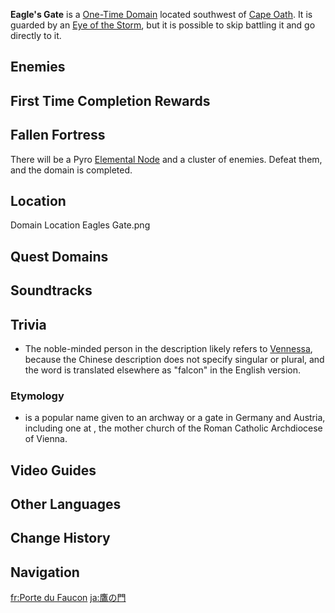 {{Domain Infobox
|image        = Domain Eagles Gate.png
|type         = One-Time
|description  = Both the prideful eagles and noble souls favor transcendent heights apart from the secular world. In days past, those who despised mortal squabbles as the eagles do could find peace of mind in this place.
|region       = Mondstadt
|area         = Galesong Hill
|subarea      = Cape Oath
|requiredAR   = 21
|recLevel     = 35
|recElements  = Pyro, Electro
}}
{{Description|Deep in the ruins, you discovered an ancient fortress occupied by monsters. You'll need to go deeper if you want to find the treasure...|Explore: Fallen Fortress}}

'''Eagle's Gate''' is a [[One-Time Domain]] located southwest of [[Cape Oath]]. It is guarded by an [[Eye of the Storm]], but it is possible to skip battling it and go directly to it.

==Enemies==
{{Domain Enemies
|name1=Fallen Fortress
|target1=Defeat all enemies.
|enemies1=Pyro Hilichurl Shooter;Electro Hilichurl Shooter*2;Wooden Shieldwall Mitachurl;Blazing Axe Mitachurl
}}

==First Time Completion Rewards==
{{Card|Adventure EXP|500}}
{{Card|Mora|25,000}}
{{Card|Primogem|40}}
{{Card|Mondstadt Shrine of Depths Key|1}}
{{Card|Berserker's Timepiece|1|quality=3|stars=1}}
{{Card|Hero's Wit|2}}
{{Card|Mystic Enhancement Ore|4}}
{{Card|Recipe: Cold Cut Platter|1}}

==Fallen Fortress==
There will be a Pyro [[Elemental Node]] and a cluster of enemies. Defeat them, and the domain is completed.

==Location==
<gallery>
Domain Location Eagles Gate.png
</gallery>

==Quest Domains==
{{Quest Domains}}

==Soundtracks==
{{Soundtracks by Category Table|type=domain}}

==Trivia==
* The noble-minded person in the description likely refers to [[Vennessa]], because the Chinese description does not specify singular or plural, and the word {{Lang|''yīng''|zh={{wt|鷹|鹰}}|zh_tl={{w|Accipitridae}}/falcons}} is translated elsewhere as "falcon" in the English version.
===Etymology===
* {{Lang|"Eagle's Gate"|de=Adlertor}} is a popular name given to an archway or a gate in Germany and Austria, including one at {{w|St. Stephen's Cathedral, Vienna|St. Stephen's Cathedral in Vienna}}, the mother church of the Roman Catholic Archdiocese of Vienna.

==Video Guides==
{{EVT
|video1   = https://youtu.be/Ez1foghIUBc
|caption1 = Eagle's Gate Guide (2 Chests)
}}

==Other Languages==
{{Other Languages
|en      = Eagle's Gate
|zhs     = 鹰之门
|zhs_rm  = Yīng zhī Mén
|zht     = 鷹之門
|zht_rm  = Yīng zhī Mén
|zh_tl   = Eagle's Gate
|ja      = 鷹の門
|ja_rm   = Taka no Mon
|ja_tl   = Hawk's Gate
|ko      = 매의 문
|ko_rm   = Mae-ui Mun
|ko_tl   = Falcon's Door
|es      = Portal del Águila
|es_tl   = Eagle's Portal
|fr      = Porte du Faucon
|fr_tl   = Falcon's Gate
|ru      = Врата Орла
|ru_tl   = Eagle's Gate
|th      = ประตูแห่งอินทรี
|th_rm   = Pratu haeng Insi
|th_tl   = Gate of the Eagle
|vi      = Cửa Chim Ưng
|vi_tl   = Eagle's Door
|de      = Adlertor
|de_tl   = Eagle-Gate
|id      = Eagle's Gate
|pt      = Portão da Águia
|pt_tl   = Eagle's Gate
|tr      = Kartal Geçidi
|tr_tl   = 
|it      = Porta dell'Aquila
|it_tl   = 
}}

==Change History==
{{Change History|1.0}}

==Navigation==
{{Domain Navbox|Permanent}}

[[fr:Porte du Faucon]]
[[ja:鷹の門]]